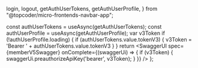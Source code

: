 
  login,
  logout,
  getAuthUserTokens,
  getAuthUserProfile,
} from "@topcoder/micro-frontends-navbar-app";

  const authUserTokens = useAsync(getAuthUserTokens);
  const authUserProfile = useAsync(getAuthUserProfile);
  var v3Token
  if (!authUserProfile.loading) {
    if (authUserTokens.value.tokenV3) {
      v3Token = 'Bearer ' + authUserTokens.value.tokenV3
    }
  }
  return <SwaggerUI spec={memberV5Swagger} onComplete={(swaggerUi) => {
    if (v3Token) {
      swaggerUi.preauthorizeApiKey('bearer', v3Token);
    }
  }} />
};

